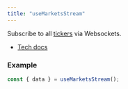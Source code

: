 ```yaml
---
title: "useMarketsStream"
---
```


Subscribe to all [tickers](/sdks/tech-doc/interfaces/orderly_network_types.WSMessage.Ticker) via Websockets.

- [Tech docs](/sdks/tech-doc/modules/orderly_network_hooks#usemarketsstream)

### Example

```ts
const { data } = useMarketsStream();
```
